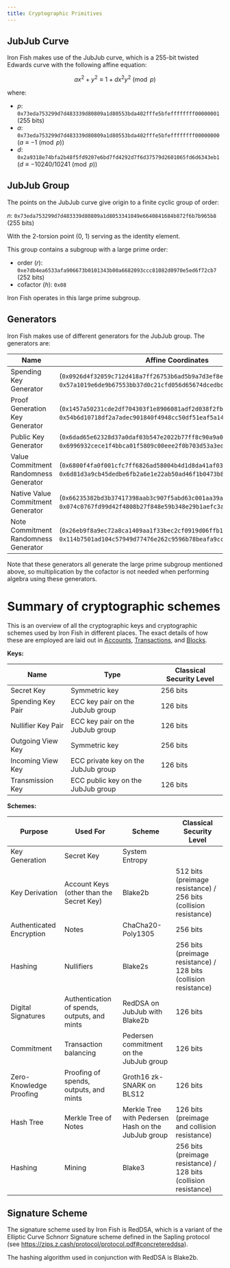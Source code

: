 ```yaml
---
title: Cryptographic Primitives
---
```


## JubJub Curve

Iron Fish makes use of the JubJub curve, which is a 255-bit twisted Edwards curve with the following affine equation:

$$a x^2 + y^2 \equiv 1 + d x^2 y^2 \pmod{p}$$

where:

* $p$: `0x73eda753299d7d483339d80809a1d80553bda402fffe5bfeffffffff00000001` (255 bits)
* $a$: `0x73eda753299d7d483339d80809a1d80553bda402fffe5bfeffffffff00000000` ($a \equiv -1 \pmod{p}$)
* $d$: `0x2a9318e74bfa2b48f5fd9207e6bd7fd4292d7f6d37579d2601065fd6d6343eb1` ($d \equiv -10240/10241 \pmod{p}$)

## JubJub Group

The points on the JubJub curve give origin to a finite cyclic group of order:

$n$: `0x73eda753299d7d483339d80809a1d8053341049e6640841684b872f6b7b965b8` (255 bits)

With the 2-torsion point (0, 1) serving as the identity element.

This group contains a subgroup with a large prime order:

* order ($r$): `0xe7db4ea6533afa906673b0101343b00a6682093ccc81082d0970e5ed6f72cb7` (252 bits)
* cofactor ($h$): `0x08`

Iron Fish operates in this large prime subgroup.

## Generators

Iron Fish makes use of different generators for the JubJub group. The generators are:

| Name                                  | Affine Coordinates                                                                                                                           | Order |
| ------------------------------------- | -------------------------------------------------------------------------------------------------------------------------------------------- | ----- |
| Spending Key Generator                | (`0x0926d4f32059c712d418a7ff26753b6ad5b9a7d3ef8e282747bf46920a95a753`, `0x57a1019e6de9b67553bb37d0c21cfd056d65674dcedbddbc305632adaaf2b530`) | $r$   |
| Proof Generation Key Generator        | (`0x1457a50231cde2df704303f1e8906081adf2d038f2fbb8203af2dbefb96e2571`, `0x54b6d10718df2a7adec901840f4948cc50df51eaf5a149d2467af9f7e05de8e7`) | $r$   |
| Public Key Generator                  | (`0x6dad65e62328d37a0daf03b547e2022b77ff8c90a9a0d8f43edcc85f4d1a44cd`, `0x6996932cece1f4bbca01f5809c00eee2f0b703d53a3edd4e50951f1feff08278`) | $r$   |
| Value Commitment Randomness Generator | (`0x6800f4fa0f001cfc7ff6826ad58004b4d1d8da41af03744e3bce3b7793664337`, `0x6d81d3a9cb45dedbe6fb2a6e1e22ab50ad46f1b0473b803b3caefab9380b6a8b`) | $r$   |
| Native Value Commitment Generator     | (`0x66235382bd3b37417398aab3c907f5abd63c001aa39a799194d27f25df35ab48`, `0x074c0767fd99d42f4808b27f848e59b348e29b1aefc3a67c6f79906c2a588644`) | $r$   |
| Note Commitment Randomness Generator  | (`0x26eb9f8a9ec72a8ca1409aa1f33bec2cf0919d06ffb1ecdaa5143b34a8e36462`, `0x114b7501ad104c57949d77476e262c9596b78beafa9cc44cd4fc6365796c77ac`) | $r$   |

Note that these generators all generate the large prime subgroup mentioned above, so multiplication by the cofactor is not needed when performing algebra using these generators.

# Summary of cryptographic schemes

This is an overview of all the cryptographic keys and cryptographic schemes used by Iron Fish in different places. The exact details of how these are employed are laid out in [Accounts](accounts), [Transactions](transactions), and [Blocks](blocks).

**Keys:**

| Name               | Type                                | Classical Security Level |
| ------------------ | ----------------------------------- | ------------------------ |
| Secret Key         | Symmetric key                       | 256 bits                 |
| Spending Key Pair  | ECC key pair on the JubJub group    | 126 bits                 |
| Nullifier Key Pair | ECC key pair on the JubJub group    | 126 bits                 |
| Outgoing View Key  | Symmetric key                       | 256 bits                 |
| Incoming View Key  | ECC private key on the JubJub group | 126 bits                 |
| Transmission Key   | ECC public key on the JubJub group  | 126 bits                 |

**Schemes:**

| Purpose                  | Used For                                     | Scheme                                             | Classical Security Level                                         |
| ------------------------ | -------------------------------------------- | -------------------------------------------------- | ---------------------------------------------------------------- |
| Key Generation           | Secret Key                                   | System Entropy                                     |                                                                  |
| Key Derivation           | Account Keys (other than the Secret Key)     | Blake2b                                            | 512 bits (preimage resistance) / 256 bits (collision resistance) |
| Authenticated Encryption | Notes                                        | ChaCha20-Poly1305                                  | 256 bits                                                         |
| Hashing                  | Nullifiers                                   | Blake2s                                            | 256 bits (preimage resistance) / 128 bits (collision resistance) |
| Digital Signatures       | Authentication of spends, outputs, and mints | RedDSA on JubJub with Blake2b                      | 126 bits                                                         |
| Commitment               | Transaction balancing                        | Pedersen commitment on the JubJub group            | 126 bits                                                         |
| Zero-Knowledge Proofing  | Proofing of spends, outputs, and mints       | Groth16 zk-SNARK on BLS12                          | 126 bits                                                         |
| Hash Tree                | Merkle Tree of Notes                         | Merkle Tree with Pedersen Hash on the JubJub group | 126 bits (preimage and collision resistance)                     |
| Hashing                  | Mining                                       | Blake3                                             | 256 bits (preimage resistance) / 128 bits (collision resistance) |

## Signature Scheme

The signature scheme used by Iron Fish is RedDSA, which is a variant of the Elliptic Curve Schnorr Signature scheme defined in the Sapling protocol (see https://zips.z.cash/protocol/protocol.pdf#concretereddsa).

The hashing algorithm used in conjunction with RedDSA is Blake2b.
